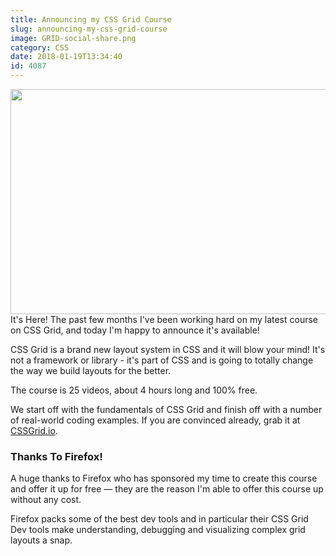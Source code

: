 ```yaml
---
title: Announcing my CSS Grid Course
slug: announcing-my-css-grid-course
image: GRID-social-share.png
category: CSS
date: 2018-01-19T13:34:40
id: 4087
---
```


<img class="size-large wp-image-4088" src="GRID-social-share-650x366.png" alt="" width="640" height="360" />
It's Here! The past few months I've been working hard on my latest course on CSS Grid, and today I'm happy to announce it's available!

CSS Grid is a brand new layout system in CSS and it will blow your mind! It's not a framework or library - it's part of CSS and is going to totally change the way we build layouts for the better.

The course is 25 videos, about 4 hours long and 100% free.

We start off with the fundamentals of CSS Grid and finish off with a number of real-world coding examples. If you are convinced already, grab it at <a href="https://CSSGrid.io">CSSGrid.io</a>.

<h3>Thanks To Firefox!</h3>

A huge thanks to Firefox who has sponsored my time to create this course and offer it up for free — they are the reason I'm able to offer this course up without any cost.

Firefox packs some of the best dev tools and in particular their CSS Grid Dev tools make understanding, debugging and visualizing complex grid layouts a snap.